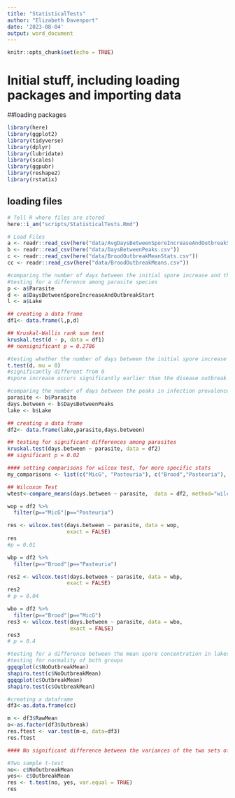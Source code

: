 ```yaml
---
title: "StatisticalTests"
author: "Elizabeth Davenport"
date: '2023-08-04'
output: word_document
---
```


```r
knitr::opts_chunk$set(echo = TRUE)
```

# Initial stuff, including loading packages and importing data

##loading packages
```r
library(here)
library(ggplot2)
library(tidyverse)
library(dplyr)
library(lubridate)
library(scales)
library(ggpubr)
library(reshape2)
library(rstatix)
```

## loading files

```r
# Tell R where files are stored
here::i_am("scripts/StatisticalTests.Rmd")

# Load Files
a <- readr::read_csv(here("data/AvgDaysBetweenSporeIncreaseAndOutbreakStart.csv"))
b <- readr::read_csv(here("data/DaysBetweenPeaks.csv"))
c <- readr::read_csv(here("data/BroodOutbreakMeanStats.csv"))
cc <- readr::read_csv(here("data/BroodOutbreakMeans.csv"))
```

```r
#comparing the number of days between the initial spore increase and the beginning of the disease outbreak
#testing for a difference among parasite species
p <- a$Parasite
d <- a$DaysBetweenSporeIncreaseAndOutbreakStart
l <- a$Lake

## creating a data frame
df1<- data.frame(l,p,d)

## Kruskal-Wallis rank sum test
kruskal.test(d ~ p, data = df1)
## nonsignificant p = 0.2786
```

```r
#testing whether the number of days between the initial spore increase and the beginning of the disease outbreak is significantly different from 0 (with zero being the beginning of the outbreak)
t.test(d, mu = 0)
#significantly different from 0
#spore increase occurs significantly earlier than the disease outbreak
```

```r
#comparing the number of days between the peaks in infection prevalence and spore concentration
parasite <- b$Parasite
days.between <- b$DaysBetweenPeaks
lake <- b$Lake

## creating a data frame
df2<- data.frame(lake,parasite,days.between)

## testing for significant differences among parasites
kruskal.test(days.between ~ parasite, data = df2)
## significant p = 0.02
```

```r
#### setting comparisons for wilcox test, for more specific stats
my_comparisons <- list(c("MicG", "Pasteuria"), c("Brood","Pasteuria"), c("MicG","Brood"))

## Wilcoxon Test
wtest<-compare_means(days.between ~ parasite,  data = df2, method="wilcox.test", paired = FALSE)

wop = df2 %>%
  filter(p=="MicG"|p=="Pasteuria")

res <- wilcox.test(days.between ~ parasite, data = wop,
                   exact = FALSE)
res
#p = 0.01

wbp = df2 %>%
  filter(p=="Brood"|p=="Pasteuria")

res2 <- wilcox.test(days.between ~ parasite, data = wbp,
                   exact = FALSE)
res2
# p = 0.04

wbo = df2 %>%
  filter(p=="Brood"|p=="MicG")
res3 <- wilcox.test(days.between ~ parasite, data = wbo,
                    exact = FALSE)
res3
# p = 0.4

```

```r
#testing for a difference between the mean spore concentration in lakes with vs. without outbreaks
#testing for normality of both groups
ggqqplot(c$NoOutbreakMean)
shapiro.test(c$NoOutbreakMean)
ggqqplot(c$OutbreakMean)
shapiro.test(c$OutbreakMean)

#creating a dataframe
df3<-as.data.frame(cc)

m <- df3$RawMean
o<-as.factor(df3$Outbreak)
res.ftest <- var.test(m~o, data=df3)
res.ftest

#### No significant difference between the variances of the two sets of data so we can use a t-test

#Two sample t-test
no<- c$NoOutbreakMean
yes<- c$OutbreakMean
res <- t.test(no, yes, var.equal = TRUE)
res
```

